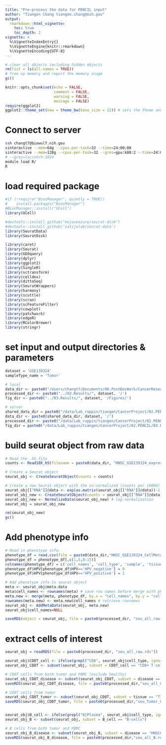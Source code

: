 ```yaml
---
title: "Pre-process the data for PENCIL input"
author: "Tiangen Chang tiangen.chang@nih.gov"
output: 
  rmarkdown::html_vignette:
    toc: true
    toc_depth: 2
vignette: >
  %\VignetteIndexEntry{}
  %\VignetteEngine{knitr::rmarkdown}
  %\VignetteEncoding{UTF-8}
---
```



```r
# clear all objects including hidden objects
rm(list = ls(all.names = TRUE)) 
# free up memory and report the memory usage
gc()
```


```r
knitr::opts_chunk$set(echo = FALSE,
                      comment = FALSE, 
                      warning = FALSE, 
                      message = FALSE)
require(ggplot2)
ggplot2::theme_set(new = theme_bw(base_size = 12)) # sets the theme and axis font size
```

# Connect to server
```bash
ssh changt7@biowulf.nih.gov
sinteractive --mem=64g --cpus-per-task=32 --time=24:00:00
sinteractive --mem=128g --cpus-per-task=32 --gres=gpu:k80:2 --time=24:00:00
# --gres=lscratch:1024
module load R/
R

```

# load required package
```r
#if (!require("BiocManager", quietly = TRUE))
#    install.packages("BiocManager")
#BiocManager::install("UCell")
library(UCell)

#devtools::install_github("mojaveazure/seurat-disk")
#devtools::install_github('satijalab/seurat-data')
library(SeuratData)
library(SeuratDisk)

library(caret)
library(Seurat)
library(GEOquery)
library(dplyr)
library(ggplot2)
library(SingleR)
library(sctransform)
library(celldex)
library(dittoSeq)
library(SeuratWrappers)
library(harmony)
library(scuttle)
library(scran)
library(scFeatureFilter)
library(cowplot)
library(patchwork)
library(edgeR)
library(RColorBrewer)
library(stringr)

```

# set input and output directories & parameters
```r

dataset = 'GSE139324'
sampleType_name = 'Tumor'

# local
data_dir <- paste0("/Users/changt7/Documents/00.PostDocWork/CancerResearch/01.Projects/00.Collaborating_projects/05.PENCIL/02.Input/", dataset, '/')
processed_dir <- paste0("../03.Results/", dataset, '/')
fig_dir <- paste0("../03.Results/", dataset, '/Figures/')

# server
shared_data_dir = paste0("/data/Lab_ruppin/tiangen/CancerProject/02.PENCIL/02.Input/")
data_dir <- paste0(shared_data_dir, dataset, '/')
processed_dir <- paste0("/data/Lab_ruppin/tiangen/CancerProject/02.PENCIL/03.Results/", dataset, '/')
fig_dir = paste0("/data/Lab_ruppin/tiangen/CancerProject/02.PENCIL/03.Results/", dataset, "/Figures/")

```

# build seurat object from raw data
```r

# Read the .h5 file
counts <- Read10X_h5(filename = paste0(data_dir, "HNSC_GSE139324_expression.h5"))

# Create a Seurat object
seurat_obj <- CreateSeuratObject(counts = counts)

# Create a new Seurat object with the un-normalized (counts per 10000) as counts
seurat_obj[["RNA"]]@data <- exp(as.matrix(seurat_obj[["RNA"]]@data))-1 
seurat_obj_new <- CreateSeuratObject(counts = seurat_obj[["RNA"]]@data) # un-normalized data 
seurat_obj_new <- NormalizeData(seurat_obj_new) # log-normalization
seurat_obj = seurat_obj_new

rm(seurat_obj_new)
gc()

```


# Add phenotype info
```r

# Read in phenotype info.
phenotype_df = read.csv(file = paste0(data_dir,"HNSC_GSE139324_CellMetainfo_table.tsv"), sep='\t')
phenotype_df = phenotype_df[,c(1,5,8:15)]
colnames(phenotype_df) = c('cell_names', 'cell_type', 'sample', 'tissue', 'disease', 'HPV', 'patient', 'sex', 'metastasis', 'TNMstage')
phenotype_df$HPV[phenotype_df$HPV=='HPV_negative'] = 0
phenotype_df$HPV[phenotype_df$HPV=='HPV_positive'] = 1

# Add phenotype info to seurat object
meta <- seurat_obj@meta.data
meta$cell_names <- rownames(meta) # save row names before merge with phenotype data
meta.new <- merge(meta, phenotype_df, by.x = "cell_names", by.y = "cell_names")
rownames(meta.new) <- meta.new$cell_names # retrieve rownames 
seurat_obj <- AddMetaData(seurat_obj, meta.new)
seurat_obj$cell_names=NULL

saveRDS(object = seurat_obj, file = paste0(processed_dir, "seu_all_raw.rds")) 

```


# extract cells of interest
```r

seurat_obj = readRDS(file = paste0(processed_dir, "seu_all_raw.rds")) 

seurat_obj$CD8T_cell <- ifelse(grepl("CD8", seurat_obj$cell_type, ignore.case = TRUE), "CD8+ T-cells", "Other")
seurat_obj_CD8T <- subset(seurat_obj, subset = CD8T_cell == "CD8+ T-cells")

# CD8T cells from both tumor and PBMC (exclude healthy)
seurat_obj_CD8T_disease <- subset(seurat_obj_CD8T, subset = disease == "HNSCC")
saveRDS(seurat_obj_CD8T_disease, file = paste0(processed_dir,"seu_all_CD8T.rds"))

# CD8T cells from tumor
seurat_obj_CD8T_tumor <- subset(seurat_obj_CD8T, subset = tissue == "TIL")
saveRDS(seurat_obj_CD8T_tumor, file = paste0(processed_dir,"seu_Tumor_CD8T.rds"))


seurat_obj$B_cell <- ifelse(grepl("B|Plasma", seurat_obj$cell_type, ignore.case = F), "B-cells", "Other")
seurat_obj_B <- subset(seurat_obj, subset = B_cell == "B-cells")

# B cells from both tumor and PBMC
seurat_obj_B_disease <- subset(seurat_obj_B, subset = disease == "HNSCC")
saveRDS(seurat_obj_B_disease, file = paste0(processed_dir,"seu_all_B.rds"))


```
